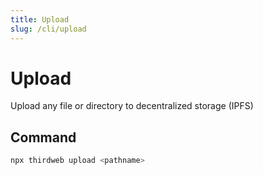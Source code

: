 ```yaml
---
title: Upload
slug: /cli/upload
---
```



# Upload

Upload any file or directory to decentralized storage (IPFS)

## Command

```bash
npx thirdweb upload <pathname>
```
